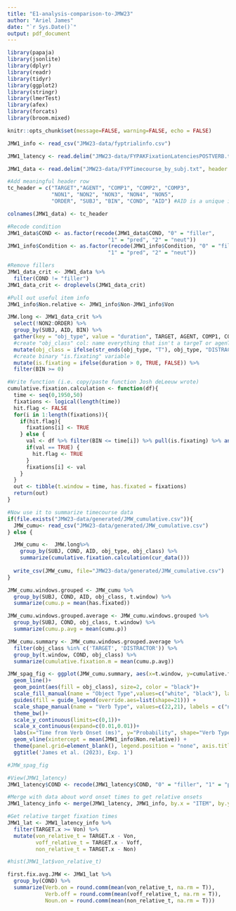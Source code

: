 ```yaml
---
title: "E1-analysis-comparison-to-JMW23"
author: "Ariel James"
date: "`r Sys.Date()`"
output: pdf_document
---
```


```r
library(papaja)
library(jsonlite)
library(dplyr)
library(readr)
library(tidyr)
library(ggplot2)
library(stringr)
library(lmerTest)
library(afex)
library(forcats)
library(broom.mixed)

knitr::opts_chunk$set(message=FALSE, warning=FALSE, echo = FALSE)
```

```r
JMW1_info <- read_csv("JMW23-data/fyptrialinfo.csv")

JMW1_latency <- read.delim("JMW23-data/FYPAKFixationLatenciesPOSTVERB.txt", header = TRUE) #it's actual onset times (relative to trial start). 

JMW1_data <- read.delim("JMW23-data/FYPTimecourse_by_subj.txt", header = FALSE, sep = ",")

#Add meaningful header row
tc_header = c("TARGET","AGENT", "COMP1", "COMP2", "COMP3", 
              "NON1", "NON2", "NON3", "NON4", "NON5",
              "ORDER", "SUBJ", "BIN", "COND", "AID") #AID is a unique item number

colnames(JMW1_data) <- tc_header

#Recode condition
JMW1_data$COND <- as.factor(recode(JMW1_data$COND, "0" = "filler", 
                                "1" = "pred", "2" = "neut"))
JMW1_info$Condition <- as.factor(recode(JMW1_info$Condition, "0" = "filler", 
                                "1" = "pred", "2" = "neut"))

#Remove fillers
JMW1_data_crit <- JMW1_data %>%
  filter(COND != "filler")
JMW1_data_crit <- droplevels(JMW1_data_crit)

#Pull out useful item info
JMW1_info$Non.relative <- JMW1_info$Non-JMW1_info$Von


```

```r
JMW.long <- JMW1_data_crit %>%
  select(!NON2:ORDER) %>%
  group_by(SUBJ, AID, BIN) %>%
  gather(key = "obj_type", value = "duration", TARGET, AGENT, COMP1, COMP2, COMP3, NON1) %>%
  #create "obj_class" col: name everything that isn't a targeT or agenT "DISTRACTOR" 
  mutate(obj_class = ifelse(str_ends(obj_type, "T"), obj_type, "DISTRACTOR")) %>%
  #create binary "is.fixating" variable
  mutate(is.fixating = ifelse(duration > 0, TRUE, FALSE)) %>%
  filter(BIN >= 0)
```

```r
#Write function (i.e. copy/paste function Josh deLeeuw wrote)
cumulative.fixation.calculation <- function(df){
  time <- seq(0,1950,50)
  fixations <- logical(length(time))
  hit.flag <- FALSE
  for(i in 1:length(fixations)){
    if(hit.flag){
      fixations[i] <- TRUE
    } else {
      val <- df %>% filter(BIN <= time[i]) %>% pull(is.fixating) %>% any()
      if(val == TRUE) {
        hit.flag <- TRUE
      }
      fixations[i] <- val
    }
  }
  out <- tibble(t.window = time, has.fixated = fixations)
  return(out)
}

#Now use it to summarize timecourse data
if(file.exists("JMW23-data/generated/JMW_cumulative.csv")){
  JMW_cumu<- read_csv("JMW23-data/generated/JMW_cumulative.csv")
} else {

  JMW_cumu <-  JMW.long%>%
    group_by(SUBJ, COND, AID, obj_type, obj_class) %>%
    summarize(cumulative.fixation.calculation(cur_data()))
  
  write_csv(JMW_cumu, file="JMW23-data/generated/JMW_cumulative.csv")
}
```

<!-- Then group by object class to calculate fixation probability for each kind of object, normalizing by the number of objects of that type. -->

```r
JMW_cumu.windows.grouped <- JMW_cumu %>%
  group_by(SUBJ, COND, AID, obj_class, t.window) %>%
  summarize(cumu.p = mean(has.fixated)) 
```

<!-- Then collapse over trials to get a cumulative probability for the whole window for each subject -->

```r
JMW_cumu.windows.grouped.average <- JMW_cumu.windows.grouped %>%
  group_by(SUBJ, COND, obj_class, t.window) %>%
  summarize(cumu.p.avg = mean(cumu.p))
```

<!-- Collapse across subjects to generate the equivalent of the figure from Altmann & Kamide. -->

```r
JMW_cumu.summary <- JMW_cumu.windows.grouped.average %>%
  filter(obj_class %in% c('TARGET', 'DISTRACTOR')) %>%
  group_by(t.window, COND, obj_class) %>%
  summarize(cumulative.fixation.m = mean(cumu.p.avg))
```


```r


JMW_spag_fig <- ggplot(JMW_cumu.summary, aes(x=t.window, y=cumulative.fixation.m, fill=obj_class, shape=COND))+
  geom_line()+
  geom_point(aes(fill = obj_class), size=2, color = "black")+ 
  scale_fill_manual(name = "Object Type",values=c("white", "black"), labels = c("distractor", "target"))+
  guides(fill = guide_legend(override.aes=list(shape=21))) +
  scale_shape_manual(name = "Verb Type", values=c(22,21), labels = c("non-resticting", "restricting"))+
  theme_bw()+
  scale_y_continuous(limits=c(0,1))+
  scale_x_continuous(expand=c(0.01,0.01))+
  labs(x="Time from Verb Onset (ms)", y="Probability", shape="Verb Type", fill="Object Type") +
  geom_vline(xintercept = mean(JMW1_info$Non.relative)) +
  theme(panel.grid=element_blank(), legend.position = "none", axis.title.x = element_blank())+
  ggtitle('James et al. (2023), Exp. 1')

#JMW_spag_fig
```

```r
#View(JMW1_latency)
JMW1_latency$COND <- recode(JMW1_latency$COND, "0" = "filler", "1" = "pred", "2" = "neut")

#Merge with data about word onset times to get relative onsets
JMW1_latency_info <- merge(JMW1_latency, JMW1_info, by.x = "ITEM", by.y = "AID") #in the second spreadsheet, TARGET etc mean the coordinates (now TARGET.y, AGENT.y, etc.). in the first, it means the first fixation time (now TARGET.x, etc.) 

#Get relative target fixation times
JMW1_lat <- JMW1_latency_info %>%
  filter(TARGET.x >= Von) %>%
  mutate(von_relative_t = TARGET.x - Von,
         voff_relative_t = TARGET.x - Voff,
         non_relative_t = TARGET.x - Non)

#hist(JMW1_lat$von_relative_t) 

first.fix.avg.JMW <- JMW1_lat %>%
  group_by(COND) %>%
  summarize(Verb.on = round.comm(mean(von_relative_t, na.rm = T)),
            Verb.off = round.comm(mean(voff_relative_t, na.rm = T)),
            Noun.on = round.comm(mean(non_relative_t, na.rm = T)))
```